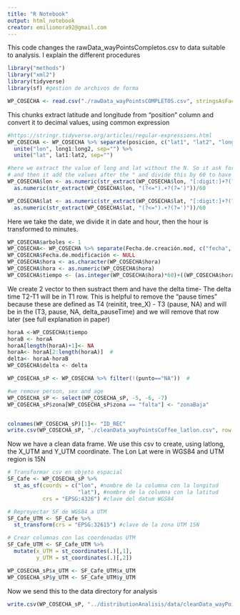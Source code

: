 ```yaml
---
title: "R Notebook"
output: html_notebook
creator: emiliomora92@gmail.com 
---
```


This code changes the rawData_wayPointsCompletos.csv to data suitable to analysis. I explain the different procedures

```r
library("methods")
library("xml2")
library(tidyverse)
library(sf) #gestion de archivos de forma

```

```r
WP_COSECHA <- read.csv("./rawData_wayPointsCOMPLETOS.csv", stringsAsFactors = FALSE)
```

This chunks extract latitude and longitude from "position" column and convert it to decimal values, using common expression

```r
#https://stringr.tidyverse.org/articles/regular-expressions.html
WP_COSECHA <- WP_COSECHA %>% separate(posicion, c("lat1", "lat2", "long1", "long2"), sep=" ") %>%
  unite("lon", long1:long2, sep="") %>%
  unite("lat", lat1:lat2, sep="")

#here we extract the value of long and lat without the N. So it ask for digits until in reaches ? (in this case°)
# and then it add the values after the ° and divide this by 60 to have it all in degrees. 
WP_COSECHA$lon <- as.numeric(str_extract(WP_COSECHA$lon, "[:digit:]+?(?=°)"))+ 
  as.numeric(str_extract(WP_COSECHA$lon, "(?<=°).+?(?=')"))/60 

WP_COSECHA$lat <- as.numeric(str_extract(WP_COSECHA$lat, "[:digit:]+?(?=°)"))+ 
  as.numeric(str_extract(WP_COSECHA$lat, "(?<=°).+?(?=')"))/60
```

Here we take the date, we divide it in date and hour, then the hour is transformed to minutes.
```r
WP_COSECHA$arboles <- 1
WP_COSECHA<- WP_COSECHA %>% separate(Fecha.de.creación.mod, c("fecha", "hora"), sep = " ")
WP_COSECHA$Fecha.de.modificación <- NULL
WP_COSECHA$hora <- as.character(WP_COSECHA$hora)
WP_COSECHA$hora <- as.numeric(WP_COSECHA$hora)
WP_COSECHA$tiempo <- (as.integer(WP_COSECHA$hora)*60)+((WP_COSECHA$hora-as.integer(WP_COSECHA$hora))*100) #to have it all in minutes  
```


We create 2 vector to then sustract them and have the delta time- The delta time T2-T1 will be in T1 row. 
This is helpful to remove the "pause times" because these are defined as T4 (reinitit, tree_X) - T3 (pause, NA) and will be in the (T3, pause, NA, delta_pauseTime) and we will remove that row later (see full explanation in paper)
```r

horaA <-WP_COSECHA$tiempo
horaB <- horaA
horaA[length(horaA)+1]<- NA
horaA<- horaA[2:length(horaA)]  #
delta<- horaA-horaB
WP_COSECHA$delta <- delta

WP_COSECHA_sP <- WP_COSECHA %>% filter(!(punto=="NA"))  #

#we remove person, sex and age
WP_COSECHA_sP <- select(WP_COSECHA_sP, -5, -6, -7)
WP_COSECHA_sP$zona[WP_COSECHA_sP$zona == "falta"] <- "zonaBaja"


colnames(WP_COSECHA_sP)[1]<- "ID_REC"
write.csv(WP_COSECHA_sP, "./cleanData_wayPointsCoffee_latlon.csv", row.names = FALSE)
```


Now we have a clean data frame. We use this csv to create, using latlong, the X_UTM and Y_UTM coordinate. The Lon Lat were in WGS84 and UTM region is 15N

```r
# Transformar csv en objeto espacial
SF_Cafe <- WP_COSECHA_sP %>% 
  st_as_sf(coords = c("lon", #nombre de la columna con la longitud
                      "lat"), #nombre de la columna con la latitud
           crs = "EPSG:4326") #clave del datum WGS84

# Reproyectar SF de WGS84 a UTM 
SF_Cafe_UTM <- SF_Cafe %>% 
  st_transform(crs = "EPSG:32615") #clave de la zona UTM 15N

# Crear columnas con las coordenadas UTM
SF_Cafe_UTM <- SF_Cafe_UTM %>% 
  mutate(x_UTM = st_coordinates(.)[,1],
         y_UTM = st_coordinates(.)[,2])

WP_COSECHA_sP$x_UTM <- SF_Cafe_UTM$x_UTM
WP_COSECHA_sP$y_UTM <- SF_Cafe_UTM$y_UTM
```


Now we send this to the data directory for analysis 
```r
write.csv(WP_COSECHA_sP, "../distributionAnalisis/data/cleanData_wayPointsCoffee_UTM.csv", row.names = FALSE)
```




